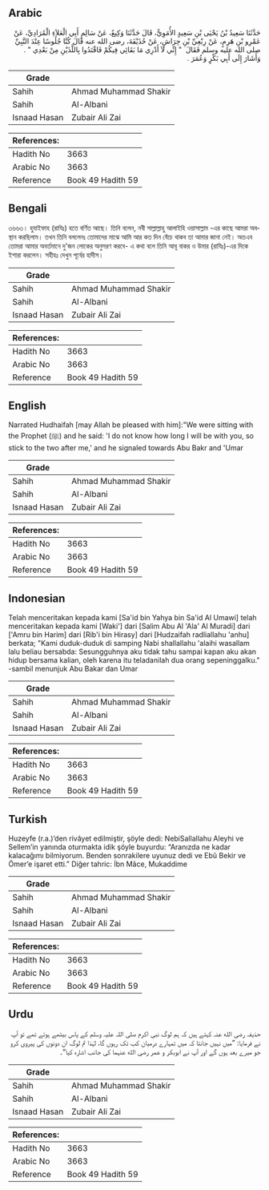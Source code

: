 ## Arabic


<div dir="rtl" lang="ar" style={{fontSize:'larger',backgroundColor:'#f8f9fa',padding:20}}>
حَدَّثَنَا سَعِيدُ بْنُ يَحْيَى بْنِ سَعِيدٍ الأُمَوِيُّ، قَالَ حَدَّثَنَا وَكِيعٌ، عَنْ سَالِمٍ أَبِي الْعَلاَءِ الْمُرَادِيِّ، عَنْ عَمْرِو بْنِ هَرِمٍ، عَنْ رِبْعِيِّ بْنِ حِرَاشٍ، عَنْ حُذَيْفَةَ، رضى الله عنه قَالَ كُنَّا جُلُوسًا عِنْدَ النَّبِيِّ صلى الله عليه وسلم فَقَالَ ‏ "‏ إِنِّي لاَ أَدْرِي مَا بَقَائِي فِيكُمْ فَاقْتَدُوا بِاللَّذَيْنِ مِنْ بَعْدِي ‏"‏ ‏.‏ وَأَشَارَ إِلَى أَبِي بَكْرٍ وَعُمَرَ ‏.‏
</div>
<div style={{backgroundColor:'#f8f9fa',padding:20, marginBottom: 10}}><table> <thead> <tr> <th>Grade</th> <th></th> </tr> </thead> <tbody> <tr><td>Sahih</td><td>Ahmad Muhammad Shakir</td></tr><tr><td>Sahih</td><td>Al-Albani</td></tr><tr><td>Isnaad Hasan</td><td>Zubair Ali Zai</td></tr></tbody></table><table> <thead> <tr> <th>References:</th> <th></th> </tr> </thead> <tbody><tr><td>Hadith No</td><td>3663</td></tr><tr><td>Arabic No</td><td>3663</td></tr><tr><td>Reference</td><td>Book 49 Hadith 59</td></tr></tbody></table></div>

## Bengali


<div dir="ltr" lang="bn" style={{fontSize:'larger',backgroundColor:'#f8f9fa',padding:20}}>
৩৬৬৩। হুযাইফাহ (রাযিঃ) হতে বর্ণিত আছে। তিনি বলেন, নবী সাল্লাল্লাহু আলাইহি ওয়াসাল্লাম -এর কাছে আমরা অবস্থান করছিলাম। তখন তিনি বললেনঃ তোমাদের মাঝে আমি আর কত দিন বেঁচে থাকব তা আমার জানা নেই। অতএব তোমরা আমার অবর্তমানে দু'জন লোকের অনুসরণ করবে- এ কথা বলে তিনি আবূ বাকর ও উমার (রাযিঃ)-এর দিকে ইশারা করলেন। সহীহঃ দেখুন পূর্বের হাদীস।
</div>
<div style={{backgroundColor:'#f8f9fa',padding:20, marginBottom: 10}}><table> <thead> <tr> <th>Grade</th> <th></th> </tr> </thead> <tbody> <tr><td>Sahih</td><td>Ahmad Muhammad Shakir</td></tr><tr><td>Sahih</td><td>Al-Albani</td></tr><tr><td>Isnaad Hasan</td><td>Zubair Ali Zai</td></tr></tbody></table><table> <thead> <tr> <th>References:</th> <th></th> </tr> </thead> <tbody><tr><td>Hadith No</td><td>3663</td></tr><tr><td>Arabic No</td><td>3663</td></tr><tr><td>Reference</td><td>Book 49 Hadith 59</td></tr></tbody></table></div>

## English


<div dir="ltr" lang="en" style={{fontSize:'larger',backgroundColor:'#f8f9fa',padding:20}}>
Narrated Hudhaifah [may Allah be pleased with him]:"We were sitting with the Prophet (ﷺ) and he said: 'I do not know how long I will be with you, so stick to the two after me,' and he signaled towards Abu Bakr and 'Umar
</div>
<div style={{backgroundColor:'#f8f9fa',padding:20, marginBottom: 10}}><table> <thead> <tr> <th>Grade</th> <th></th> </tr> </thead> <tbody> <tr><td>Sahih</td><td>Ahmad Muhammad Shakir</td></tr><tr><td>Sahih</td><td>Al-Albani</td></tr><tr><td>Isnaad Hasan</td><td>Zubair Ali Zai</td></tr></tbody></table><table> <thead> <tr> <th>References:</th> <th></th> </tr> </thead> <tbody><tr><td>Hadith No</td><td>3663</td></tr><tr><td>Arabic No</td><td>3663</td></tr><tr><td>Reference</td><td>Book 49 Hadith 59</td></tr></tbody></table></div>

## Indonesian


<div dir="ltr" lang="id" style={{fontSize:'larger',backgroundColor:'#f8f9fa',padding:20}}>
Telah menceritakan kepada kami [Sa'id bin Yahya bin Sa'id Al Umawi] telah menceritakan kepada kami [Waki'] dari [Salim Abu Al 'Ala' Al Muradi] dari ['Amru bin Harim] dari [Rib'i bin Hirasy] dari [Hudzaifah radliallahu 'anhu] berkata; "Kami duduk-duduk di samping Nabi shallallahu 'alaihi wasallam lalu beliau bersabda: Sesungguhnya aku tidak tahu sampai kapan aku akan hidup bersama kalian, oleh karena itu teladanilah dua orang sepeninggalku." -sambil menunjuk Abu Bakar dan Umar
</div>
<div style={{backgroundColor:'#f8f9fa',padding:20, marginBottom: 10}}><table> <thead> <tr> <th>Grade</th> <th></th> </tr> </thead> <tbody> <tr><td>Sahih</td><td>Ahmad Muhammad Shakir</td></tr><tr><td>Sahih</td><td>Al-Albani</td></tr><tr><td>Isnaad Hasan</td><td>Zubair Ali Zai</td></tr></tbody></table><table> <thead> <tr> <th>References:</th> <th></th> </tr> </thead> <tbody><tr><td>Hadith No</td><td>3663</td></tr><tr><td>Arabic No</td><td>3663</td></tr><tr><td>Reference</td><td>Book 49 Hadith 59</td></tr></tbody></table></div>

## Turkish


<div dir="ltr" lang="tr" style={{fontSize:'larger',backgroundColor:'#f8f9fa',padding:20}}>
Huzeyfe (r.a.)’den rivâyet edilmiştir, şöyle dedi: NebiSallallahu Aleyhi ve Sellem’in yanında oturmakta idik şöyle buyurdu: “Aranızda ne kadar kalacağımı bilmiyorum. Benden sonrakilere uyunuz dedi ve Ebû Bekir ve Ömer’e işaret etti.” Diğer tahric: İbn Mâce, Mukaddime
</div>
<div style={{backgroundColor:'#f8f9fa',padding:20, marginBottom: 10}}><table> <thead> <tr> <th>Grade</th> <th></th> </tr> </thead> <tbody> <tr><td>Sahih</td><td>Ahmad Muhammad Shakir</td></tr><tr><td>Sahih</td><td>Al-Albani</td></tr><tr><td>Isnaad Hasan</td><td>Zubair Ali Zai</td></tr></tbody></table><table> <thead> <tr> <th>References:</th> <th></th> </tr> </thead> <tbody><tr><td>Hadith No</td><td>3663</td></tr><tr><td>Arabic No</td><td>3663</td></tr><tr><td>Reference</td><td>Book 49 Hadith 59</td></tr></tbody></table></div>

## Urdu


<div dir="rtl" lang="ur" style={{fontSize:'larger',backgroundColor:'#f8f9fa',padding:20}}>
حذیفہ رضی الله عنہ کہتے ہیں کہ ہم لوگ نبی اکرم صلی اللہ علیہ وسلم کے پاس بیٹھے ہوئے تھے تو آپ نے فرمایا: ”میں نہیں جانتا کہ میں تمہارے درمیان کب تک رہوں گا، لہٰذا تم لوگ ان دونوں کی پیروی کرو جو میرے بعد ہوں گے اور آپ نے ابوبکر و عمر رضی الله عنہما کی جانب اشارہ کیا“۔
</div>
<div style={{backgroundColor:'#f8f9fa',padding:20, marginBottom: 10}}><table> <thead> <tr> <th>Grade</th> <th></th> </tr> </thead> <tbody> <tr><td>Sahih</td><td>Ahmad Muhammad Shakir</td></tr><tr><td>Sahih</td><td>Al-Albani</td></tr><tr><td>Isnaad Hasan</td><td>Zubair Ali Zai</td></tr></tbody></table><table> <thead> <tr> <th>References:</th> <th></th> </tr> </thead> <tbody><tr><td>Hadith No</td><td>3663</td></tr><tr><td>Arabic No</td><td>3663</td></tr><tr><td>Reference</td><td>Book 49 Hadith 59</td></tr></tbody></table></div>